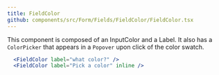 ```yaml
---
title: FieldColor
github: components/src/Form/Fields/FieldColor/FieldColor.tsx
---
```


This component is composed of an InputColor and a Label. It also has a `ColorPicker` that appears in a `Popover` upon click of the color swatch.

```jsx
  <FieldColor label="what color?" />
  <FieldColor label="Pick a color" inline />
```
